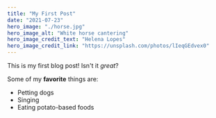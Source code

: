 ```yaml
---
title: "My First Post"
date: "2021-07-23"
hero_image: "./horse.jpg"
hero_image_alt: "White horse cantering"
hero_image_credit_text: "Helena Lopes"
hero_image_credit_link: "https://unsplash.com/photos/lIeqGEdvex0"
---
```


This is my first blog post! Isn't it *great*?

Some of my **favorite** things are:

* Petting dogs
* Singing
* Eating potato-based foods